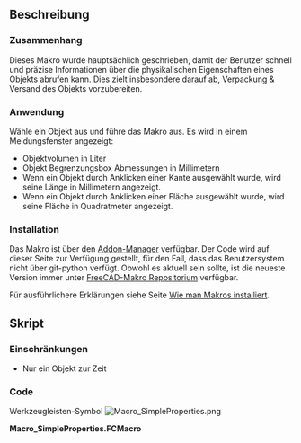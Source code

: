 <languages/>
{{Macro
|Name=SimpleProperties
|Name/de=EinfacheEigenschaften
|Icon=Macro_SimpleProperties.png
|Description=Dieses Makro liefert einfache Eigenschaften des ausgewählten Objekts (Volumen, Begrenzungsbox, ...)
|Author=OpenBrain
|Date=2019-06-10
|Version=0.7
|FCVersion=0.17+
|Download=[https://wiki.freecad.org/images/d/da/Macro_SimpleProperties.png Werkzeugleistensymbol]
|SeeAlso=[[Arch_Survey/de|Arch Übersicht]], [[Macro_FCInfo/de|Makro FCInfo]]
}}

<span id="Description"></span>
==Beschreibung==

<span id="Context"></span>
===Zusammenhang===

Dieses Makro wurde hauptsächlich geschrieben, damit der Benutzer schnell und präzise Informationen über die physikalischen Eigenschaften eines Objekts abrufen kann. Dies zielt insbesondere darauf ab, Verpackung & Versand des Objekts vorzubereiten.

<span id="Usage"></span>
===Anwendung===

Wähle ein Objekt aus und führe das Makro aus. Es wird in einem Meldungsfenster angezeigt:
* Objektvolumen in Liter
* Objekt Begrenzungsbox Abmessungen in Millimetern
* Wenn ein Objekt durch Anklicken einer Kante ausgewählt wurde, wird seine Länge in Millimetern angezeigt.
* Wenn ein Objekt durch Anklicken einer Fläche ausgewählt wurde, wird seine Fläche in Quadratmeter angezeigt.

===Installation===

Das Makro ist über den [[Std_AddonMgr/de|Addon-Manager]] verfügbar.
Der Code wird auf dieser Seite zur Verfügung gestellt, für den Fall, dass das Benutzersystem nicht über git-python verfügt. Obwohl es aktuell sein sollte, ist die neueste Version immer unter [https://github.com/FreeCAD/FreeCAD-macros/blob/master/Information/SimpleProperties.FCMacro FreeCAD-Makro Repositorium] verfügbar.

Für ausführlichere Erklärungen siehe Seite [[How_to_install_macros/de|Wie man Makros installiert]].

<span id="Script"></span>
==Skript==

<span id="Limitations"></span>
===Einschränkungen===

* Nur ein Objekt zur Zeit

===Code===

Werkzeugleisten-Symbol
[[Image:Macro_SimpleProperties.png]]

'''Macro_SimpleProperties.FCMacro'''

{{MacroCode|code=
#!/usr/bin/python
#####################################
# Copyright (c) openBrain 2019
# Licensed under LGPL v2
#
# This FreeCAD macro will give basic properties of the selected object (volume, boundbox, ...)
#
#
# Version history :
# *0.7 : some typo improvement + commenting
# *0.6 : check if selected object has a valid shape
# *0.5 : beta release
#
#####################################

__Name__ = 'SimpleProperties'
__Comment__ = 'Gives basic properties of object (volume, boundbox, ...)'
__Author__ = 'openBrain'
__Version__ = '0.7'
__Date__ = '2019-06-10'
__License__ = 'LGPL v2'
__Web__ = 'https://wiki.freecad.org/Macro_SimpleProperties'
__Wiki__ = 'https://wiki.freecad.org/Macro_SimpleProperties'
__Icon__ = ''
__Help__ = 'Select an object and run the macro'
__Status__ = 'Beta'
__Requires__ = 'FreeCAD >= 0.17'

__dbg__ = False #True for debugging
SIGNUM = '%.3g' #Set the display format of numbers

from PySide import QtGui

def cslM(msg): #Print message in console
    FreeCAD.Console.PrintMessage('\n')
    FreeCAD.Console.PrintMessage(msg)

def cslW(msg): #Print warning in console
    FreeCAD.Console.PrintMessage('\n')
    FreeCAD.Console.PrintWarning(msg)

def cslE(msg): #Print error in console
    FreeCAD.Console.PrintMessage('\n')
    FreeCAD.Console.PrintError(msg)

def cslD(msg): #Print debug message in console
    if __dbg__:
        FreeCAD.Console.PrintMessage('\n')
        FreeCAD.Console.PrintMessage("Debug : " + str(msg))

if __dbg__:  ##Clear report view in debug mode
    FreeCADGui.getMainWindow().findChild(QtGui.QTextEdit, "Report view").clear()

cslM("Starting Simple Properties macro")

if len(Gui.Selection.getSelection()) != 1: ##If not exactly one object selected, warn user & quit
    cslE("One and only one object shall be selected ... Exiting")
elif not ("Shape" in Gui.Selection.getSelection()[0].PropertiesList): ##If selected object has no shape, warn user & exit
    cslE("Selected object has no valid shape ... Exiting") 
else:
    obj = Gui.Selection.getSelection()[0] #Get selected object
    retStr = ""
    if len(Gui.Selection.getSelectionEx()[0].SubObjects) != 1: #If several object subobjects have been selected, ignore & warn user
        cslW("No or several subobject(s) selected, will be ignored")
    else:
        objEx = Gui.Selection.getSelectionEx()[0].SubObjects[0] #If one subobject selected
        if isinstance(objEx, Part.Edge): ##If it's an edge, print its length
            retStr += "Edge length : " + '%s' % float(SIGNUM % (objEx.Length)) + " mm\n"
        elif isinstance(objEx, Part.Face): ##If it's a face, print its area
            retStr += "Face area : " + '%s' % float(SIGNUM % (objEx.Area/1000000)) + " m2\n"
        else: ##If other (unsupported) type, warn user
            cslD("Subobject type : " + str(objEx.ShapeType))
            cslW("Unsupported type of subobject")
    retStr += "Object volume : " + '%s' % float(SIGNUM % (obj.Shape.Volume/1000000)) + " l\n" #Print object volume
    bb = obj.Shape.BoundBox #Get object boundbox
    retStr += "Object boundbox : " + '%s' % float(SIGNUM % (bb.XLength)) + " x " + '%s' % float(SIGNUM % (bb.YLength)) + " x " + '%s' % float(SIGNUM % (bb.ZLength)) + " mm" + "\n" #Print object boundbox dimensions
    QtGui.QMessageBox(QtGui.QMessageBox.Information, "Object Simple Props",retStr).exec_() #Display information in a message box
    cslM("End")

}}